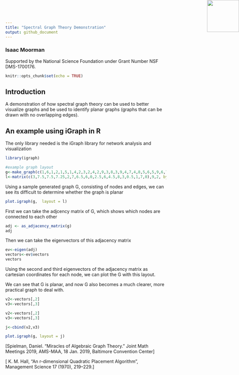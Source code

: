 ```yaml
---
title: "Spectral Graph Theory Demonstration" 
output: github_document
---
```



### Isaac Moorman

<img src="nsf.png" style="position:absolute;top:0px;right:0px;" width="100" height="100" />
Supported by the National Science Foundation under Grant Number NSF DMS-1700176.



```r
knitr::opts_chunk$set(echo = TRUE)
```

## Introduction

A demonstration of how spectral graph theory can be used to better visualize graphs and be used to identify planar graphs (graphs that can be drawn with no overlapping edges). 

## An example using iGraph in R

The only library needed is the iGraph library for network analysis and visualization
```r
library(igraph)
```


```r
#example graph layout
g<-make_graph(c(1,6,1,2,1,5,1,4,2,3,2,4,2,9,3,8,3,9,4,7,4,8,5,6,5,9,6,7,7,8), directed = FALSE)
l<-matrix(c(3,7.5,7.5,7.25,2,7,6.5,6,0,2.5,6,4.5,8,3,0.5,1,7,0),9,2, byrow = TRUE)
```

Using a sample generated graph G, consisting of nodes and edges, we can see its difficult to determine whether the graph is planar
```r
plot.igraph(g,  layout = l)
```

First we can take the adjcency matrix of G, which shows which nodes are connected to each other
```r
adj <- as_adjacency_matrix(g)
adj
```

Then we can take the eigenvectors of this adjacency matrix
```r
ev<-eigen(adj)
vectors<-ev$vectors
vectors
```

Using the second and third eigenvectors of the adjacency matrix as cartesian coordinates for each node, we can plot the G with this layout. 

We can see that G is planar, and now G also becomes a much clearer, more practical graph to deal with.
```r
v2<-vectors[,2]
v3<-vectors[,3]

v2<-vectors[,2]
v3<-vectors[,3]

j<-cbind(v2,v3)

plot.igraph(g, layout = j)
```


[Spielman, Daniel. "Miracles of Algebraic Graph Theory." Joint Math Meetings 2019, AMS-MAA, 18 Jan. 2019, Baltimore Convention Center]

[ K. M. Hall, “An r-dimensional Quadratic Placement Algorithm”, Management Science 17 (1970), 219–229.]